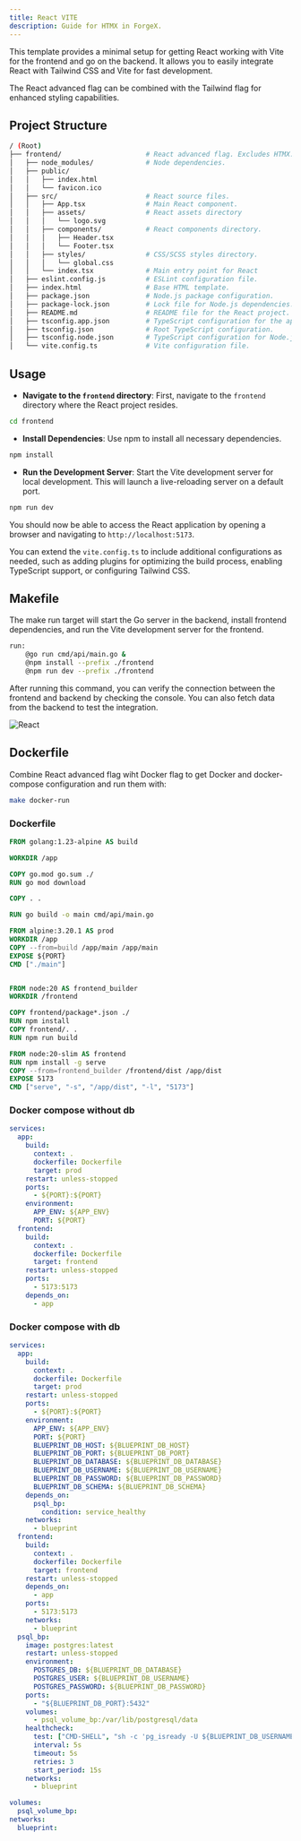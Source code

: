 ```yaml
---
title: React VITE 
description: Guide for HTMX in ForgeX.
---
```

This template provides a minimal setup for getting React working with Vite for the frontend and go on the backend. It allows you to easily integrate React with Tailwind CSS and Vite for fast development.

The React advanced flag can be combined with the Tailwind flag for enhanced styling capabilities.

## Project Structure

```bash
/ (Root)
├── frontend/                     # React advanced flag. Excludes HTMX.
│   ├── node_modules/             # Node dependencies.
│   ├── public/
│   │   ├── index.html
│   │   └── favicon.ico
│   ├── src/                      # React source files.
│   │   ├── App.tsx               # Main React component.
│   │   ├── assets/               # React assets directory
│   │   │   └── logo.svg
│   │   ├── components/           # React components directory.
│   │   │   ├── Header.tsx
│   │   │   └── Footer.tsx
│   │   ├── styles/               # CSS/SCSS styles directory.
│   │   │   └── global.css
│   │   └── index.tsx             # Main entry point for React
│   ├── eslint.config.js          # ESLint configuration file.
│   ├── index.html                # Base HTML template.
│   ├── package.json              # Node.js package configuration.
│   ├── package-lock.json         # Lock file for Node.js dependencies.
│   ├── README.md                 # README file for the React project.
│   ├── tsconfig.app.json         # TypeScript configuration for the app.
│   ├── tsconfig.json             # Root TypeScript configuration.
│   ├── tsconfig.node.json        # TypeScript configuration for Node.js.
│   └── vite.config.ts            # Vite configuration file.
```

## Usage

- **Navigate to the `frontend` directory**:
   First, navigate to the `frontend` directory where the React project resides.

```bash
cd frontend
```

- **Install Dependencies**:
   Use npm to install all necessary dependencies.

```bash
npm install
```

- **Run the Development Server**:
   Start the Vite development server for local development. This will launch a live-reloading server on a default port.

```bash
npm run dev
```

   You should now be able to access the React application by opening a browser and navigating to `http://localhost:5173`.


You can extend the `vite.config.ts` to include additional configurations as needed, such as adding plugins for optimizing the build process, enabling TypeScript support, or configuring Tailwind CSS.

## Makefile

The make run target will start the Go server in the backend, install frontend dependencies, and run the Vite development server for the frontend.

```bash
run:
	@go run cmd/api/main.go &
	@npm install --prefix ./frontend
	@npm run dev --prefix ./frontend
```

After running this command, you can verify the connection between the frontend and backend by checking the console. You can also fetch data from the backend to test the integration.

![React](../public/react.png)

## Dockerfile

Combine React advanced flag wiht Docker flag to get Docker and docker-compose configuration and run them with:

```bash
make docker-run
```

### Dockerfile

```dockerfile
FROM golang:1.23-alpine AS build

WORKDIR /app

COPY go.mod go.sum ./
RUN go mod download

COPY . .

RUN go build -o main cmd/api/main.go

FROM alpine:3.20.1 AS prod
WORKDIR /app
COPY --from=build /app/main /app/main
EXPOSE ${PORT}
CMD ["./main"]


FROM node:20 AS frontend_builder
WORKDIR /frontend

COPY frontend/package*.json ./
RUN npm install
COPY frontend/. .
RUN npm run build

FROM node:20-slim AS frontend
RUN npm install -g serve
COPY --from=frontend_builder /frontend/dist /app/dist
EXPOSE 5173
CMD ["serve", "-s", "/app/dist", "-l", "5173"]
```

### Docker compose without db

```yaml
services:
  app:
    build:
      context: .
      dockerfile: Dockerfile
      target: prod
    restart: unless-stopped
    ports:
      - ${PORT}:${PORT}
    environment:
      APP_ENV: ${APP_ENV}
      PORT: ${PORT}
  frontend:
    build:
      context: .
      dockerfile: Dockerfile
      target: frontend
    restart: unless-stopped
    ports:
      - 5173:5173
    depends_on:
      - app
```

### Docker compose with db

```yaml
services:
  app:
    build:
      context: .
      dockerfile: Dockerfile
      target: prod
    restart: unless-stopped
    ports:
      - ${PORT}:${PORT}
    environment:
      APP_ENV: ${APP_ENV}
      PORT: ${PORT}
      BLUEPRINT_DB_HOST: ${BLUEPRINT_DB_HOST}
      BLUEPRINT_DB_PORT: ${BLUEPRINT_DB_PORT}
      BLUEPRINT_DB_DATABASE: ${BLUEPRINT_DB_DATABASE}
      BLUEPRINT_DB_USERNAME: ${BLUEPRINT_DB_USERNAME}
      BLUEPRINT_DB_PASSWORD: ${BLUEPRINT_DB_PASSWORD}
      BLUEPRINT_DB_SCHEMA: ${BLUEPRINT_DB_SCHEMA}
    depends_on:
      psql_bp:
        condition: service_healthy
    networks:
      - blueprint
  frontend:
    build:
      context: .
      dockerfile: Dockerfile
      target: frontend
    restart: unless-stopped
    depends_on:
      - app
    ports:
      - 5173:5173
    networks:
      - blueprint
  psql_bp:
    image: postgres:latest
    restart: unless-stopped
    environment:
      POSTGRES_DB: ${BLUEPRINT_DB_DATABASE}
      POSTGRES_USER: ${BLUEPRINT_DB_USERNAME}
      POSTGRES_PASSWORD: ${BLUEPRINT_DB_PASSWORD}
    ports:
      - "${BLUEPRINT_DB_PORT}:5432"
    volumes:
      - psql_volume_bp:/var/lib/postgresql/data
    healthcheck:
      test: ["CMD-SHELL", "sh -c 'pg_isready -U ${BLUEPRINT_DB_USERNAME} -d ${BLUEPRINT_DB_DATABASE}'"]
      interval: 5s
      timeout: 5s
      retries: 3
      start_period: 15s
    networks:
      - blueprint

volumes:
  psql_volume_bp:
networks:
  blueprint:
```
